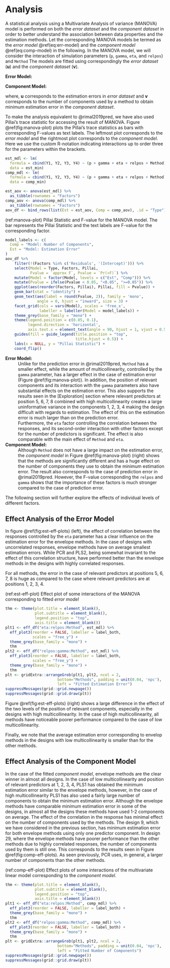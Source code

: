 # Analysis

A statistical analysis using a Multivariate Analysis of variance (MANOVA) model is performed on both the _error dataset_ and the _component dataset_ in order to better understand the association between data properties and the estimation methods. Let the corresponding MANOVA models be termed as the _error model_ \@ref(eq:err-model) and the _component model_ \@ref(eq:comp-model) in the following. In the MANOVA model, we will consider the interaction of simulation parameters (`p`, `gamma`, `eta`, and `relpos`) and `Method` The models are fitted using correspondingly the _error dataset_ ($\mathbf{u}$) and the _component dataset_ ($\mathbf{v}$).

**Error Model:**
\begin{equation}
  \mathbf{u} = \boldsymbol{\mu} +
  (\texttt{p} + \texttt{gamma} + \texttt{eta} +
    \texttt{relpos} + \texttt{Methods})^3 +
    \boldsymbol{\varepsilon}
  (\#eq:err-model)
\end{equation}

**Component Model:**
\begin{equation}
  \mathbf{v} = \boldsymbol{\mu} +
  (\texttt{p} + \texttt{gamma} + \texttt{eta} +
    \texttt{relpos} + \texttt{Methods})^3 +
    \boldsymbol{\varepsilon}
  (\#eq:comp-model)
\end{equation}

where, $\mathbf{u}$ corresponds to the estimation errors in _error dataset_ and $\mathbf{v}$  corresponds to the number of components used by a method to obtain minimum estimation error in the _component dataset_.

To make the analysis equivalent to @rimal2019pred, we have also used Pillai's trace statistic for accessing the result of MANOVA. Figure \@ref(fig:manova-plot) plots the Pillai's trace statistics as bars with corresponding F-values as text labels. The leftmost plot corresponds to the _error model_ and the rightmost plot corresponds to the _component model_. Here we use the custom R-notation indicating interactions up to order three for the parameters within the brackets.

```r
est_mdl <- lm(
  formula = cbind(Y1, Y2, Y3, Y4) ~ (p + gamma + eta + relpos + Method) ^ 3,
  data = est_min)
comp_mdl <- lm(
  formula = cbind(Y1, Y2, Y3, Y4) ~ (p + gamma + eta + relpos + Method) ^ 3,
  data = comp_min)
```

```r
est_aov <- anova(est_mdl) %>%
  as_tibble(rownames = "Factors")
comp_aov <- anova(comp_mdl) %>%
  as_tibble(rownames = "Factors")
aov_df <- bind_rows(list(Est = est_aov, Comp = comp_aov), .id = "Type")
```

(ref:manova-plot) Pillai Statistic and F-value for the MANOVA model. The bar represents the Pillai Statistic and the text labels are F-value for the corresponding factor.

```r
model_labels <- c(
  Comp = "Model: Number of Components",
  Est = "Model: Estimation Error"
)
aov_df %>%
    filter(!(Factors %in% c('Residuals', '(Intercept)'))) %>%
    select(Model = Type, Factors, Pillai,
           Fvalue = `approx F`, Pvalue = `Pr(>F)`) %>%
    mutate(Model = factor(Model, levels = c("Est", "Comp"))) %>%
    mutate(Pvalue = ifelse(Pvalue < 0.05, "<0.05", ">=0.05")) %>%
    ggplot(aes(reorder(Factors, Pillai), Pillai, fill = Pvalue)) +
    geom_bar(stat = "identity") +
    geom_text(aes(label = round(Fvalue, 2)), family = 'mono',
              angle = 0, hjust = "inward", size = 3) +
    facet_grid(cols = vars(Model), scales = 'free_x',
               labeller = labeller(Model = model_labels)) +
    theme_grey(base_family = "mono") +
    theme(legend.position = c(0.85, 0.1),
          legend.direction = 'horizontal',
          axis.text.x = element_text(angle = 90, hjust = 1, vjust = 0.5)) +
    guides(fill = guide_legend(title.position = "top",
                               title.hjust = 0.5)) +
    labs(x = NULL, y = "Pillai Statistic") +
    coord_flip()
```

**Error Model:**
: Unlike for the prediction error in @rimal2019pred, `Method` has a smaller effect, while the amount of multicollinearity, controlled by the `gamma` parameter, has a larger effect in the case of estimation error (Figure \@ref(fig:manova-plot)). In addition, the position of relevant components and its interaction with the `gamma` parameters also have substantial effects on the estimation error. This also supports the results seen in the [Exploration] section where relevant predictors at position 5, 6, 7, 8 combined with high multicollinearity creates a large uninformative variance in the components 1, 2, 3, 4 making the design difficult with regards to estimation. The effect of this on the estimation error is much larger than on the prediction error.
: Furthermore, the `eta` factor controlling the correlation between the responses, and its second-order interaction with other factors except for the number of predictors is significant. The effect is also comparable with the main effect of `Method` and `eta`.


**Component Model:**
: Although `Method` does not have a large impact on the estimation error, the _component model_ in Figure \@ref(fig:manova-plot) (right) shows that the methods are significantly different and has a huge effect on the number of components they use to obtain the minimum estimation error. The result also corresponds to the case of prediction error in @rimal2019pred. However, the F-value corresponding the `relpos` and `gamma` shows that the importance of these factors is much stronger compared to the case of prediction error.

The following section will further explore the effects of individual levels of different factors.

## Effect Analysis of the Error Model
In figure \@ref(fig:est-eff-plots) (left), the effect of correlation between the responses controlled by the `eta` parameter has a clear influence on the estimation error for the envelope methods. In the case of designs with uncorrelated responses, envelope methods have on average smallest estimation errors. While PCR and PLS2, being somewhat invariant to the effect of this correlation structure, have performed better than the envelope methods in the designs with highly correlated responses.

For all methods, the error in the case of relevant predictors at positions 5, 6, 7, 8 is huge as compared to the case where relevant predictors are at positions 1, 2, 3, 4.

(ref:est-eff-plot) Effect plot of some interactions of the MANOVA corresponding to fitted _error model_

```r
thm <- theme(plot.title = element_blank(),
             plot.subtitle = element_blank(),
             legend.position = "top",
             axis.title = element_blank())
plt1 <- eff_df("eta:relpos:Method", est_mdl) %>%
  eff_plot3(reorder = FALSE, labeller = label_both,
            scales = "free_y") +
  theme_grey(base_family = "mono") +
  thm
plt2 <- eff_df("relpos:gamma:Method", est_mdl) %>%
  eff_plot3(reorder = FALSE, labeller = label_both,
            scales = "free_y") +
  theme_grey(base_family = "mono") +
  thm
plt <- gridExtra::arrangeGrob(plt1, plt2, ncol = 2,
                       bottom="Methods", padding = unit(0.04, 'npc'),
                       left = "Fitted Estimation Error")
suppressMessages(grid::grid.newpage())
suppressMessages(grid::grid.draw(plt))
```

Figure \@ref(fig:est-eff-plots) (right) shows a large difference in the effect of the two levels of the position of relevant components, especially in the designs with high multicollinearity. In the case of high multicollinearity, all methods have noticeable poorer performance compared to the case of low multicollinearity.

Finally, we note that the average estimation error corresponding to envelop methods in the designs with low multicollinearity is smaller than for the other methods.


## Effect Analysis of the Component Model
In the case of the fitted _component model_, envelope methods are the clear winner in almost all designs. In the case of low multicollinearity and position of relevant predictors at 1, 2, 3, 4, PLS1 has obtained the minimum estimation error similar to the envelope methods, however, in the case of high multicollinearity PLS1 has also used a fairly large number of components to obtain the minimum estimation error. Although the envelope methods have comparable minimum estimation error in some of the designs, in almost all the designs these methods have used  1-2 components on average. The effect of the correlation in the response has minimal effect on the number of components used by the methods. The design 9, which we have considered in the previous section, has minimum estimation error for both envelope methods using only one predictor component. In design 29, where the envelope methods have poorer performance than the other methods due to highly correlated responses, the number of components used by them is still one. This corresponds to the results seen in Figure \@ref(fig:comp-eff-plots). As seen previously, PCR uses, in general, a larger number of components than the other methods.

(ref:comp-eff-plot) Effect plots of some interactions of the multivariate linear model corresponding to the _component model_.

```r
thm <- theme(plot.title = element_blank(),
             plot.subtitle = element_blank(),
             legend.position = "top",
             axis.title = element_blank())
plt1 <- eff_df("eta:relpos:Method", comp_mdl) %>%
  eff_plot3(reorder = FALSE, labeller = label_both) +
  theme_grey(base_family = "mono") +
  thm
plt2 <- eff_df("relpos:gamma:Method", comp_mdl) %>%
  eff_plot3(reorder = FALSE, labeller = label_both) +
  theme_grey(base_family = "mono") +
  thm
plt <- gridExtra::arrangeGrob(plt1, plt2, ncol = 2,
                       bottom="Methods", padding = unit(0.04, 'npc'),
                       left = "Fitted Number of Components")
suppressMessages(grid::grid.newpage())
suppressMessages(grid::grid.draw(plt))
```


